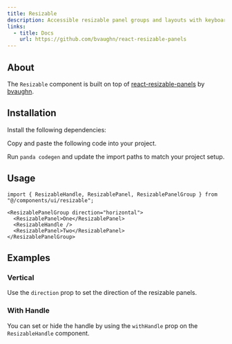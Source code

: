 ```yaml
---
title: Resizable
description: Accessible resizable panel groups and layouts with keyboard support.
links:
  - title: Docs
    url: https://github.com/bvaughn/react-resizable-panels
---
```


<ComponentPreview name="resizable-demo" />

## About

The `Resizable` component is built on top of [react-resizable-panels](https://github.com/bvaughn/react-resizable-panels)
by [bvaughn](https://github.com/bvaughn).

## Installation

<Steps>

<Step>Install the following dependencies:</Step>

<PackageInstaller name="react-resizable-panels" />

<Step>Copy and paste the following code into your project.</Step>

<ComponentSource name="resizable.ts" type="slot-recipe" />

<ComponentSource name="resizable.tsx" type="component" />

<Step>Run `panda codegen` and update the import paths to match your project setup.</Step>

</Steps>

## Usage

```tsx
import { ResizableHandle, ResizablePanel, ResizablePanelGroup } from "@/components/ui/resizable";
```

```tsx
<ResizablePanelGroup direction="horizontal">
  <ResizablePanel>One</ResizablePanel>
  <ResizableHandle />
  <ResizablePanel>Two</ResizablePanel>
</ResizablePanelGroup>
```

## Examples

### Vertical

Use the `direction` prop to set the direction of the resizable panels.

<ComponentPreview name="resizable-vertical" />

### With Handle

You can set or hide the handle by using the `withHandle` prop on the `ResizableHandle` component.

<ComponentPreview name="resizable-handle" />
